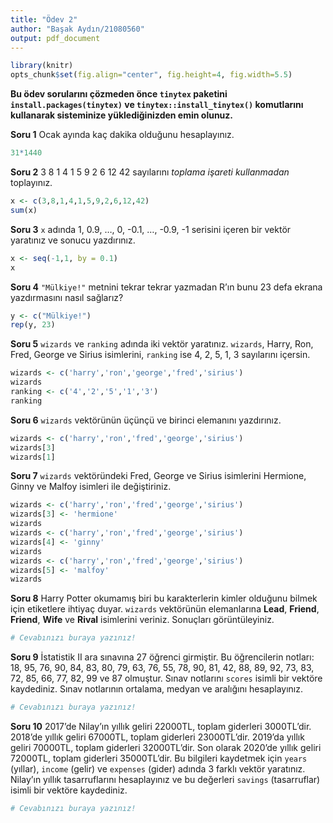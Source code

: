 ```yaml
---
title: "Ödev 2"
author: "Başak Aydın/21080560"
output: pdf_document
---
```


```r
library(knitr)
opts_chunk$set(fig.align="center", fig.height=4, fig.width=5.5)
```

**Bu ödev sorularını çözmeden önce `tinytex` paketini `install.packages(tinytex)` ve `tinytex::install_tinytex()` komutlarını kullanarak  sisteminize yüklediğinizden emin olunuz.**

\vspace{1cm}

**Soru 1** Ocak ayında kaç dakika olduğunu hesaplayınız.

```r
31*1440
```

**Soru 2** 3 8 1 4 1 5 9 2 6 12 42 sayılarını *toplama işareti kullanmadan* toplayınız.

```r
x <- c(3,8,1,4,1,5,9,2,6,12,42)
sum(x)
```

**Soru 3** `x` adında 1, 0.9, ..., 0, -0.1, ..., -0.9, -1 serisini içeren bir vektör yaratınız ve sonucu yazdırınız.

```r
x <- seq(-1,1, by = 0.1)
x
```

**Soru 4** `"Mülkiye!"` metnini tekrar tekrar yazmadan R'ın bunu 23 defa ekrana yazdırmasını nasıl sağlarız?

```r
y <- c("Mülkiye!")
rep(y, 23)
```

**Soru 5** `wizards` ve `ranking` adında iki vektör yaratınız.
`wizards`, Harry, Ron, Fred, George ve Sirius isimlerini, `ranking` ise 4, 2, 5, 1, 3 sayılarını içersin.

```r
wizards <- c('harry','ron','george','fred','sirius')
wizards
ranking <- c('4','2','5','1','3')
ranking

```

**Soru 6** `wizards` vektörünün üçünçü ve birinci elemanını yazdırınız.

```r
wizards <- c('harry','ron','fred','george','sirius')
wizards[3]
wizards[1]
```

**Soru 7** `wizards` vektöründeki Fred, George ve Sirius isimlerini Hermione, Ginny ve Malfoy isimleri ile değiştiriniz.

```r
wizards <- c('harry','ron','fred','george','sirius')
wizards[3] <- 'hermione'
wizards
wizards <- c('harry','ron','fred','george','sirius')
wizards[4] <- 'ginny'
wizards
wizards <- c('harry','ron','fred','george','sirius')
wizards[5] <- 'malfoy'
wizards
```

**Soru 8** Harry Potter okumamış biri bu karakterlerin kimler olduğunu bilmek için etiketlere ihtiyaç duyar.
`wizards` vektörünün elemanlarına **Lead**, **Friend**, **Friend**, **Wife** ve **Rival** isimlerini veriniz.
Sonuçları görüntüleyiniz.

```r
# Cevabınızı buraya yazınız!
```

**Soru 9** İstatistik II ara sınavına 27 öğrenci girmiştir.
Bu öğrencilerin notları: 18, 95, 76, 90, 84, 83, 80, 79, 63, 76, 55, 78, 90, 81, 42, 88, 89, 92, 73, 83, 72, 85, 66, 77, 82, 99 ve 87 olmuştur.
Sınav notlarını `scores` isimli bir vektöre kaydediniz.
Sınav notlarının ortalama, medyan ve aralığını hesaplayınız.

```r
# Cevabınızı buraya yazınız!
```

**Soru 10** 2017'de Nilay'ın yıllık geliri 22000TL, toplam giderleri 3000TL'dir.
2018'de yıllık geliri 67000TL, toplam giderleri 23000TL'dir.
2019'da yıllık geliri 70000TL, toplam giderleri 32000TL'dir.
Son olarak 2020'de yıllık geliri 72000TL, toplam giderleri 35000TL'dir.
Bu bilgileri kaydetmek için `years` (yıllar), `income` (gelir) ve `expenses` (gider) adında 3 farklı vektör yaratınız.
Nilay'ın yıllık tasarruflarını hesaplayınız ve bu değerleri `savings` (tasarruflar) isimli bir vektöre kaydediniz.

```r
# Cevabınızı buraya yazınız!
```
